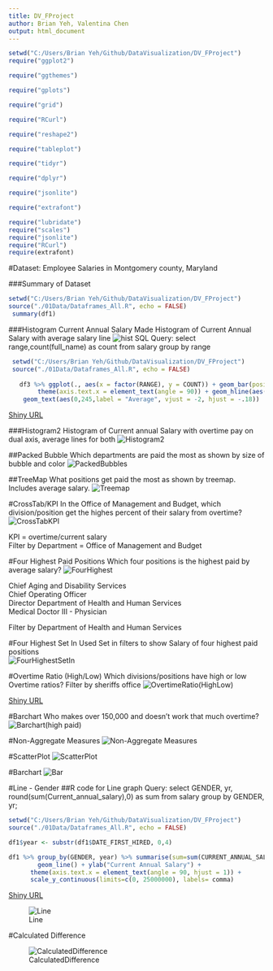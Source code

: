 ```yaml
---
title: DV_FProject
author: Brian Yeh, Valentina Chen
output: html_document
---
```


```r
setwd("C:/Users/Brian Yeh/Github/DataVisualization/DV_FProject")
require("ggplot2")

require("ggthemes")

require("gplots")

require("grid")

require("RCurl")

require("reshape2")

require("tableplot")

require("tidyr")

require("dplyr")

require("jsonlite")

require("extrafont")

require("lubridate")
require("scales")
require("jsonlite")
require("RCurl")
require(extrafont)


```

#Dataset: Employee Salaries in Montgomery county, Maryland


###Summary of Dataset
```r
setwd("C:/Users/Brian Yeh/Github/DataVisualization/DV_FProject")
source("./01Data/Dataframes_All.R", echo = FALSE)
 summary(df1)

```

###Histogram Current Annual Salary
Made Histogram of Current Annual Salary with average salary line
![hist](C:\Users\Brian Yeh\Github\DataVisualization\DV_FProject\01Data\Histogram.jpg)
SQL Query: select range,count(full_name) as count from salary group by range
```r
 setwd("C:/Users/Brian Yeh/Github/DataVisualization/DV_FProject")
 source("./01Data/Dataframes_All.R", echo = FALSE)
 
   df3 %>% ggplot(., aes(x = factor(RANGE), y = COUNT)) + geom_bar(position = "identity", stat = "identity")+
        theme(axis.text.x = element_text(angle = 90)) + geom_hline(aes(yintercept=250)) +
    geom_text(aes(0,245,label = "Average", vjust = -2, hjust = -.18))
```

[Shiny URL](https://by2578.shinyapps.io/ShinyFinal)

###Histogram2
Histogram of Current annual Salary with overtime pay on dual axis, average lines for both
![Histogram2](C:\Users\Brian Yeh\Github\DataVisualization\DV_FProject\01Data\Histogram2.jpg)

##Packed Bubble
Which departments are paid the most as shown by size of bubble and color
![PackedBubbles](C:\Users\Brian Yeh\Github\DataVisualization\DV_FProject\01Data\Packed Bubbles3.jpg)

##TreeMap
What positions get paid the most as shown by treemap. Includes average salary.
![Treemap](C:\Users\Brian Yeh\Github\DataVisualization\DV_FProject\01Data\Treemap.jpg)

#CrossTab/KPI
In the Office of Management and Budget, which division/position get the highes percent of their salary from overtime?
![CrossTabKPI](C:\Users\Brian Yeh\Github\DataVisualization\DV_FProject\01Data\CrosstabKPI.jpg)
  
KPI = overtime/current salary  
Filter by Department = Office of Management and Budget

#Four Highest Paid Positions
Which four positions is the highest paid by average salary?
![FourHighest](C:\Users\Brian Yeh\Github\DataVisualization\DV_FProject\01Data\FourHighest.jpg)

Chief Aging and Disability Services  
Chief Operating Officer  
Director Department of Health and Human Services  
Medical Doctor III - Physician  

Filter by Department of Health and Human Services

#Four Highest Set In
Used Set in filters to show Salary of four highest paid positions  
![FourHighestSetIn](C:\Users\Brian Yeh\Github\DataVisualization\DV_FProject\01Data\FourHighestSetIn.jpg)

#Overtime Ratio (High/Low)
Which divisions/positions have high or low Overtime ratios?
Filter by sheriffs office
![OvertimeRatio(HighLow)](C:\Users\Brian Yeh\Github\DataVisualization\DV_FProject\01Data\OvertimeRatio(HighLow).jpg)

[Shiny URL](https://by2578.shinyapps.io/ShinyFinal)

#Barchart
Who makes over 150,000 and doesn't work that much overtime?
![Barchart(high paid)](C:\Users\Brian Yeh\Github\DataVisualization\DV_FProject\01Data\Barchart(highpaid).jpg)

#Non-Aggregate Measures
![Non-Aggregate Measures](C:\Users\Brian Yeh\Github\DataVisualization\DV_FProject\01Data\NAM.jpg)

#ScatterPlot
![ScatterPlot](C:\Users\Brian Yeh\Github\DataVisualization\DV_FProject\01Data\ScatterPlot.jpg)

#Barchart
![Bar](C:\Users\Brian Yeh\Github\DataVisualization\DV_FProject\01Data\Barchart.jpg)

#Line - Gender
##R code for Line graph
Query: select GENDER, yr, round(sum(Current_annual_salary),0) as sum from salary
    group by GENDER, yr;
```r
setwd("C:/Users/Brian Yeh/Github/DataVisualization/DV_FProject")
source("./01Data/Dataframes_All.R", echo = FALSE)

df1$year <- substr(df1$DATE_FIRST_HIRED, 0,4)

df1 %>% group_by(GENDER, year) %>% summarise(sum=sum(CURRENT_ANNUAL_SALARY)) %>% ggplot(data=., aes(x=year, y=sum, group=GENDER, colour=GENDER)) +
        geom_line() + ylab("Current Annual Salary") +
      theme(axis.text.x = element_text(angle = 90, hjust = 1)) +
      scale_y_continuous(limits=c(0, 25000000), labels= comma)

```
[Shiny URL](https://by2578.shinyapps.io/ShinyFinal)

      
      
![Line](C:\Users\Brian Yeh\Github\DataVisualization\DV_FProject\01Data\LineGender.jpg)

#Calculated Difference

![CalculatedDifference](C:\Users\Brian Yeh\Github\DataVisualization\DV_FProject\01Data\CalculatedDifference.jpg)





